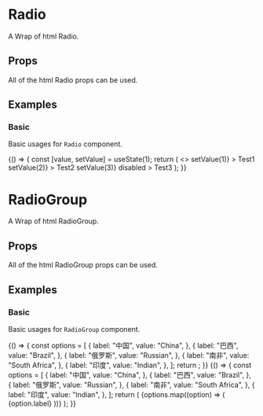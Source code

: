 
<Meta title="Components/Radio" component={Radio} />

# Radio

A Wrap of html Radio.

## Props

All of the html Radio props can be used.

<Props of={Radio} />

## Examples

### Basic

Basic usages for `Radio` component.

<Preview>
  <Story name="basic radio">
    {() => {
      const [value, setValue] = useState(1);
      return (
        <>
          <Radio
            name="test1"
            checked={value === 1}
            onChange={(checked) => setValue(1)}
          >
            Test1
          </Radio>
          <Radio
            name="test2"
            checked={value === 2}
            onChange={(checked) => setValue(2)}
          >
            Test2
          </Radio>
          <Radio
            name="test3"
            checked={value === 3}
            onChange={(checked) => setValue(3)}
            disabled
          >
            Test3
          </Radio>
        </>
      );
    }}
  </Story>
</Preview>

# RadioGroup

A Wrap of html RadioGroup.

## Props

All of the html RadioGroup props can be used.

<Props of={RadioGroup} />

## Examples

### Basic

Basic usages for `RadioGroup` component.

<Preview>
  <Story name="basic radio group">
    {() => {
      const options = [
        {
          label: "中国",
          value: "China",
        },
        {
          label: "巴西",
          value: "Brazil",
        },
        {
          label: "俄罗斯",
          value: "Russian",
        },
        {
          label: "南非",
          value: "South Africa",
        },
        {
          label: "印度",
          value: "Indian",
        },
      ];
      return <RadioGroup name="test" options={options} />;
    }}
  </Story>
</Preview>

<Preview>
  <Story name="basic radio group button">
    {() => {
      const options = [
        {
          label: "中国",
          value: "China",
        },
        {
          label: "巴西",
          value: "Brazil",
        },
        {
          label: "俄罗斯",
          value: "Russian",
        },
        {
          label: "南非",
          value: "South Africa",
        },
        {
          label: "印度",
          value: "Indian",
        },
      ];
      return (
        <RadioGroup buttonWidth={100} wrapClassName="radio-group-button">
          {options.map((option) => (
            <RadioButton key={option.value} value={option.value}>
              {option.label}
            </RadioButton>
          ))}
        </RadioGroup>
      );
    }}
  </Story>
</Preview>
